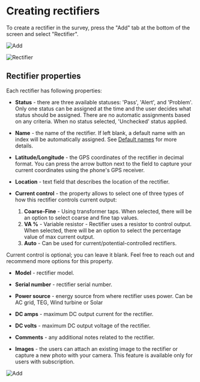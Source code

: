 
# Creating rectifiers

To create a rectifier in the survey, press the "Add" tab at the bottom of the screen and select "Rectifier".

<ImageView>
  <Image
    src="/images/survey_items/3.25.png"
    alt="Add"
    width={300}
    height={300} />

  <Image
    src="/images/survey_items/3.26.png"
    alt="Rectifier"
    width={300}
    height={300} />
</ImageView>

## Rectifier properties

Each rectifier has following properties:

- **Status** - there are three available statuses: 'Pass', 'Alert', and 'Problem'. Only one status can be assigned at the time and the user decides what status should be assigned. There are no automatic assignments based on any criteria. When no status selected, 'Unchecked' status applied.

- **Name** - the name of the rectifier. If left blank, a default name with an index will be automatically assigned. See [Default names](/../../manage_survey/default_names.mdx) for more details.

- **Latitude/Longitude** - the GPS coordinates of the rectifier in decimal format. You can press the arrow button next to the field to capture your current coordinates using the phone's GPS receiver.

- **Location** - text field that describes the location of the rectifier.

- **Current control** - the property allows to select one of three types of how this rectifier controls current output:
  1. **Coarse-Fine** - Using transformer taps. When selected, there will be an option to select coarse and fine tap values.
  2. **VA %** - Variable resistor - Rectifier uses a resistor to control output. When selected, there will be an option to select the percentage value of max current output.
  3. **Auto** - Can be used for current/potential-controlled rectifiers.

<Callout type="info" emoji="ℹ️">
  Current control is optional; you can leave it blank. Feel free to reach out
  and recommend more options for this property.
</Callout>

- **Model** - rectifier model.

- **Serial number** - rectifier serial number.

- **Power source** - energy source from where rectifier uses power. Can be AC grid, TEG, Wind turbine or Solar

- **DC amps** - maximum DC output current for the rectifier.

- **DC volts** - maximum DC output voltage of the rectifier.

- **Comments** - any additional notes related to the rectifier.

- **Images** - the users can attach an existing image to the rectifier or capture a new photo with your camera. This feature is available only for users with subscription.

<ImageView>
  <Image
    src="/images/survey_items/3.27.png"
    alt="Add"
    width={300}
    height={300} />
</ImageView>
